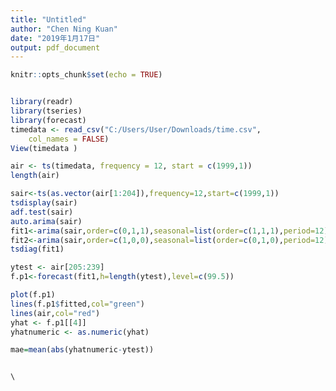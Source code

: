 ```yaml
---
title: "Untitled"
author: "Chen Ning Kuan"
date: "2019年1月17日"
output: pdf_document
---
```


```r
knitr::opts_chunk$set(echo = TRUE)
```

```r

```

```r
library(readr)
library(tseries)
library(forecast)
timedata <- read_csv("C:/Users/User/Downloads/time.csv", 
    col_names = FALSE)
View(timedata )
```



```r
air <- ts(timedata, frequency = 12, start = c(1999,1))
length(air)

sair<-ts(as.vector(air[1:204]),frequency=12,start=c(1999,1))
tsdisplay(sair)
adf.test(sair)
auto.arima(sair)
fit1<-arima(sair,order=c(0,1,1),seasonal=list(order=c(1,1,1),period=12))
fit2<-arima(sair,order=c(1,0,0),seasonal=list(order=c(0,1,0),period=12))
tsdiag(fit1)
```

```r
ytest <- air[205:239]
f.p1<-forecast(fit1,h=length(ytest),level=c(99.5))

plot(f.p1)
lines(f.p1$fitted,col="green")
lines(air,col="red")
yhat <- f.p1[[4]]
yhatnumeric <- as.numeric(yhat)

mae=mean(abs(yhatnumeric-ytest))



```


```r
\
```

